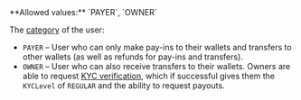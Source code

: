 <ParamField body="UserCategory" type="string">   
**Allowed values:** `PAYER`, `OWNER`

The [category](/guides/users/categories) of the user:  
- `PAYER` – User who can only make pay-ins to their wallets and transfers to other wallets (as well as refunds for pay-ins and transfers).
- `OWNER` – User who can also receive transfers to their wallets. Owners are able to request [KYC verification](/guides/users/verification), which if successful gives them the `KYCLevel` of `REGULAR` and the ability to request payouts.
</ParamField>